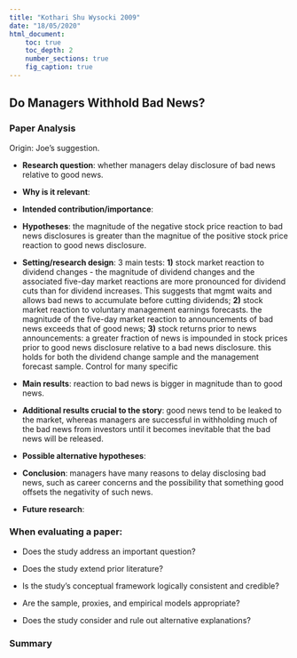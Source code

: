 ```yaml
---
title: "Kothari Shu Wysocki 2009"
date: "18/05/2020"
html_document:
    toc: true
    toc_depth: 2
    number_sections: true
    fig_caption: true
---
```

## Do Managers Withhold Bad News? {.tabset}

### Paper Analysis

Origin: Joe's suggestion.

-   **Research question**: whether managers delay disclosure of bad news relative to good news. 

-   **Why is it relevant**: 

-   **Intended contribution/importance**: 

-   **Hypotheses**: the magnitude of the negative stock price reaction to bad news disclosures is greater than the magnitue of the positive stock price reaction to good news disclosure.

-   **Setting/research design**: 3 main tests: **1)** stock market reaction to dividend changes - the magnitude of dividend changes and the associated five-day market reactions are more pronounced for dividend cuts than for dividend increases. This suggests that mgmt waits and allows bad news to accumulate before cutting dividends; **2)** stock market reaction to voluntary management earnings forecasts. the magnitude of the five-day market reaction to announcements of bad news exceeds that of good news; **3)** stock returns prior to news announcements: a greater fraction of news is impounded in stock prices prior to good news disclosure relative to a bad news disclosure. this holds for both the dividend change sample and the management forecast sample. Control for many specific

-   **Main results**: reaction to bad news is bigger in magnitude than to good news.

-   **Additional results crucial to the story**: good news tend to be leaked to the market, whereas managers are successful in withholding much of the bad news from investors until it becomes inevitable that the bad news will be released. 

- **Possible alternative hypotheses**: 

-   **Conclusion**: managers have many reasons to delay disclosing bad news, such as career concerns and the possibility that something good offsets the negativity of such news. 

- **Future research**:  

### When evaluating a paper:

- Does the study address an important question?

- Does the study extend prior literature?

- Is the study's conceptual framework logically consistent and credible?

- Are the sample, proxies, and empirical models appropriate?

- Does the study consider and rule out alternative explanations?

### Summary

